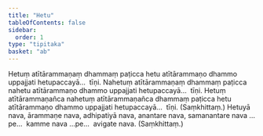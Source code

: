 ```yaml
---
title: "Hetu"
tableOfContents: false
sidebar:
  order: 1
type: "tipitaka"
basket: "ab"
---
```



<DynamicBreadcrumb />

<Division number="485">

<Paragraph number="1074">
Hetuṃ atītārammaṇaṃ dhammaṃ paṭicca hetu atītārammaṇo dhammo uppajjati hetupaccayā…  tīṇi.
</Paragraph>

<Paragraph number="1075">
Nahetuṃ atītārammaṇaṃ dhammaṃ paṭicca nahetu atītārammaṇo dhammo uppajjati hetupaccayā…  tīṇi.
</Paragraph>

<Paragraph number="1076">
Hetuṃ atītārammaṇañca nahetuṃ atītārammaṇañca dhammaṃ paṭicca hetu atītārammaṇo dhammo uppajjati hetupaccayā…  tīṇi. (Saṃkhittaṃ.)
</Paragraph>

</Division>
<Division number="486">

<Paragraph number="1077">
Hetuyā nava, ārammaṇe nava, adhipatiyā nava, anantare nava, samanantare nava …pe…  kamme nava …pe…  avigate nava. (Saṃkhittaṃ.)
</Paragraph>
</Division>